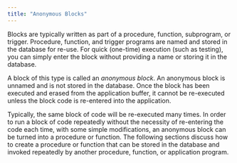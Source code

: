 ```yaml
---
title: "Anonymous Blocks"
---
```


<div id="anonymous_blocks" class="registered_link"></div>

Blocks are typically written as part of a procedure, function, subprogram, or trigger. Procedure, function, and trigger programs are named and stored in the database for re-use. For quick (one-time) execution (such as testing), you can simply enter the block without providing a name or storing it in the database.

A block of this type is called an *anonymous block*. An anonymous block is unnamed and is not stored in the database. Once the block has been executed and erased from the application buffer, it cannot be re-executed unless the block code is re-entered into the application.

Typically, the same block of code will be re-executed many times. In order to run a block of code repeatedly without the necessity of re-entering the code each time, with some simple modifications, an anonymous block can be turned into a procedure or function. The following sections discuss how to create a procedure or function that can be stored in the database and invoked repeatedly by another procedure, function, or application program.
